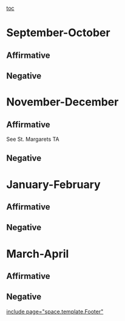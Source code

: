 [[toc]]
=September-October= 
==Affirmative== 
==Negative== 

=November-December= 
==Affirmative== 
See St. Margarets TA
==Negative== 

=January-February= 
==Affirmative== 
==Negative== 

=March-April= 
==Affirmative== 
==Negative== 

[[include page="space.template.Footer"]]